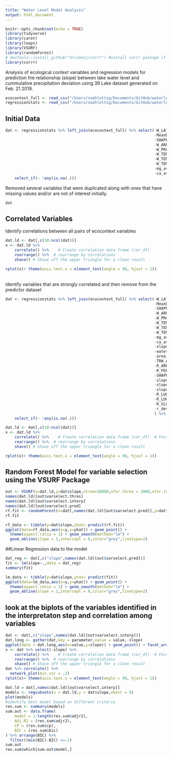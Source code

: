 ```yaml
---
title: "Water Level Model Analysis"
output: html_document
---
```


```r
knitr::opts_chunk$set(echo = TRUE)
library(tidyverse)
library(caret)
library(leaps)
library(VSURF)
library(randomForest)
# devtools::install_github("drsimonj/corrr") #install corrr package if not already installed
library(corrr)
```

Analysis of ecological context variables and regression models for prediction the relationship (slope) between lake water level and cummulative precipitation deviation using 39 Lake dataset generated on Feb. 21 2019.

```r
ecocontext_full <- read_csv("/Users/noahlottig/Documents/GitHub/waterlevels/data/ecocontext_full.csv")
regressionstats <- read_csv("/Users/noahlottig/Documents/GitHub/waterlevels/BayHModels/regressionstats.csv")
```

## Initial Data
```r
dat <- regressionstats %>% left_join(ecocontext_full) %>% select(-W_LAT,
                                                                 -MeanDepth,
                                                                 -SHAPE_AREA,
                                                                 -W_AREA,
                                                                 -W_PRCP_ANN,
                                                                 -W_TEMP_ANN,
                                                                 -W_TEMP_GS,
                                                                 -W_TEMP_JUL,
                                                                 -mg_average,
                                                                 -ca_average) %>% 
    select_if(~ !any(is.na(.)))
```
Removed several variables that were duplicated along with ones that have missing values and/or are not of interest initially. 
```r
dat
```

## Correlated Variables
Identify correlations between all pairs of ecocontext variables
```r
dat.ld <- dat[,c(10:ncol(dat))]
x <- dat.ld %>%
    correlate() %>%    # Create correlation data frame (cor_df)
    rearrange() %>%  # rearrange by correlations
    shave() # Shave off the upper triangle for a clean result
```


```r
rplot(x)+ theme(axis.text.x = element_text(angle = 90, hjust = 1))
```
<br>Identify variables that are strongly correlated and then remove from the predictor dataset

```r
dat <- regressionstats %>% left_join(ecocontext_full) %>% select(-W_LAT,
                                                                 -MeanDepth,
                                                                 -SHAPE_AREA,
                                                                 -W_AREA,
                                                                 -W_PRCP_ANN,
                                                                 -W_TEMP_ANN,
                                                                 -W_TEMP_GS,
                                                                 -W_TEMP_JUL,
                                                                 -mg_average,
                                                                 -ca_average,
                                                                 -slope3,
                                                                 -watershed_MIN,
                                                                 -area_depth_ratio,
                                                                 -TRW_AREA,
                                                                 -R_AREA,
                                                                 -R_PERM,
                                                                 -SHAPE_LEN,
                                                                 -slope2,
                                                                 -slope4,
                                                                 -slope5,
                                                                 -R_LU06_21,
                                                                 -R_LU06_11,
                                                                 -R_SLOPE,
                                                                 -r_develop
                                                                 ) %>% 
    select_if(~ !any(is.na(.)))

dat.ld <- dat[,c(10:ncol(dat))]
x <- dat.ld %>%
    correlate() %>%    # Create correlation data frame (cor_df)  # Focus on cor_df without 'cyl' and 'vs'
    rearrange() %>%  # rearrange by correlations
    shave() # Shave off the upper triangle for a clean result
```
```r
rplot(x)+ theme(axis.text.x = element_text(angle = 90, hjust = 1))
```

## Random Forest Model for variable selection using the VSURF Package
```r
out <- VSURF(x=dat.ld,y=dat$slope,ntree=10000,nfor.thres = 1000,nfor.interp = 500,nfor.pred = 500,parallel = T)
names(dat.ld)[out$varselect.thres]
names(dat.ld)[out$varselect.interp]
names(dat.ld)[out$varselect.pred]
rf.fit <- randomForest(x=dat[,names(dat.ld)[out$varselect.pred]],y=dat$slope,ntree = 10000)
rf.fit
```
```r
rf_data <- tibble(y=dat$slope,yhat= predict(rf.fit))
ggplot(data=rf_data,aes(x=y,y=yhat)) + geom_point() +
  theme(aspect.ratio = 1) + geom_smooth(method="lm") +
  geom_abline(slope = 1,intercept = 0,color="grey",linetype=2)
```

##Linear Regression data to the model
```r
dat_reg <- dat[,c("slope",names(dat.ld)[out$varselect.pred])]
fit <- lm(slope~.,data = dat_reg)
summary(fit)
```
```r
lm_data <- tibble(y=dat$slope,yhat= predict(fit))
ggplot(data=lm_data,aes(x=y,y=yhat)) + geom_point() +
  theme(aspect.ratio = 1) + geom_smooth(method="lm") +
  geom_abline(slope = 1,intercept = 0,color="grey",linetype=2)

```

## look at the biplots of the variables identified in the interpretaton step and correlation among variables
```r
dat <- dat[,c("slope",names(dat.ld)[out$varselect.interp])]
dat.long <- gather(dat,key = parameter,value = value,-slope)
ggplot(data = dat.long,aes(x=value,y=slope)) + geom_point() + facet_wrap(vars(parameter),scales="free") + geom_smooth(method="lm")
x <- dat %>% select(-slope) %>%
    correlate() %>%    # Create correlation data frame (cor_df)  # Focus on cor_df without 'cyl' and 'vs'
    rearrange() %>%  # rearrange by correlations
    shave() # Shave off the upper triangle for a clean result
dat %>% correlate() %>%
  network_plot(min_cor = .2)
rplot(x)+ theme(axis.text.x = element_text(angle = 90, hjust = 1))
```



```r
dat.ld = dat[,names(dat.ld)[out$varselect.interp]]
models <- regsubsets(x = dat.ld,y = dat$slope,nbest = 8)
plot(models)
#identify best model based on different criteria
res.sum <- summary(models)
sum.out <- data.frame(
    model = 1:length(res.sum$adjr2),
    Adj.R2 = (res.sum$adjr2),
    CP = (res.sum$cp),
    BIC = (res.sum$bic)
) %>% arrange(BIC) %>% 
  filter((min(BIC)-BIC) >=-2)
sum.out
res.sum$which[sum.out$model,]

```

<!-- <br> Based on all three criteria, the three parameter model is best which includes -->

<!-- * W_LU06_22 -->
<!-- * R_LU06_90 -->
<!-- * elevation_difference -->

<!-- ## Fit Linear Model -->
<!-- ```{r} -->
<!-- fit <- lm(dat$slope ~ dat$elevation_difference + dat$W_LU06_82 + dat$r_wetland) -->
<!-- summary(fit) -->
<!-- plot(fit) -->
<!-- ``` -->

<!-- ## Examine relationships with driver variables -->
<!-- ```{r,echo=FALSE} -->
<!-- ggplot(data = dat,aes(x=cond,y=slope)) + geom_point() + geom_smooth(method="lm") -->
<!-- ggplot(data = dat,aes(x=elevation_difference,y=slope)) + geom_point() + geom_smooth(method="lm") -->
<!-- ggplot(data = dat,aes(x=R_LU06_90,y=slope)) + geom_point() + geom_smooth(method="lm") -->
<!-- ``` -->
<!-- <br> I'm a little bit concerned about leverage points for the development category. We will also have to be careful about extrapolating too far outside of our driver variable gradients. I'm not sure what the range is for all seepage lakes relative to the range included in our models. -->

<!-- ## Compare Modeled vs Obs Slopes -->
<!-- ```{r} -->
<!-- Y <- dat$slope -->
<!-- Y_pred <- predict(fit) -->
<!-- dat_compare <- tibble(Y,Y_pred) -->
<!-- ``` -->
<!-- ```{r,echo=FALSE} -->
<!-- ggplot(data = dat_compare,aes(x=Y,y=Y_pred)) + geom_point() +  -->
<!--     geom_abline(slope = 1,intercept = 0,color="blue",lwd=2) -->
<!-- ``` -->


